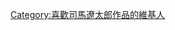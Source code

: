 {{Userbox
  |border-c = #000000
  |border-s = 1
  |id-w      =50
  |id-c     = #cc0000
  |id-s     = 12
  |id-fc    = #ffffff
  |info-c   = #ffffff
  |info-s   = 10
  |info-fc  = #000000
  |id       = {{lang|ja|司馬<br>遼太郎}}
  |info     = 這個用戶喜歡'''[[司馬遼太郎]]'''的作品。
}}[[Category:喜歡司馬遼太郎作品的維基人]]